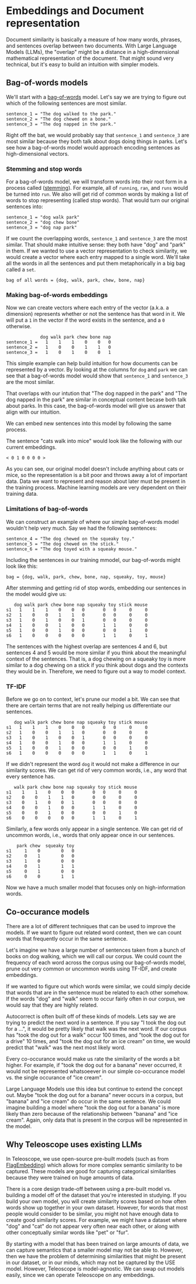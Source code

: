 
# Embeddings and Document representation

Document similarity is basically a measure of how many words, phrases,
and sentences overlap between two documents. With Large Language Models (LLMs),
the "overlap" might be a distance in a high-dimensional mathematical representation 
of the document. That might sound very technical, but it's easy to build an intuition
with simpler models.

## Bag-of-words models

We'll start with a [bag-of-words](https://en.wikipedia.org/wiki/Bag-of-words_model) model. 
Let's say we are trying to figure out which of the following sentences are most similar.

```
sentence_1 = "The dog walked to the park."
sentence_2 = "The dog chewed on a bone."
sentence_3 = "The dog napped in the park."
```

Right off the bat, we would probably say that `sentence_1` and `sentence_3` are most similar because
they both talk about dogs doing things in parks. Let's see how a bag-of-words model would approach
encoding sentences as high-dimensional vectors.


### Stemming and stop words
For a bag-of-words model, we will transform words into their root form in a process called ([stemming](https://en.wikipedia.org/wiki/Stemming)).
For example, all of `running`, `ran`, and `runs` would be turned into `run`. We also will get rid
of common words by making a list of words to stop representing (called stop words). That would
turn our original sentences into:

```
sentence_1 = "dog walk park"
sentence_2 = "dog chew bone"
sentence_3 = "dog nap park"
```

If we count the overlapping words, `sentence_1` and `sentence_3` are the most similar.
That should make intuitive sense: they both have "dog" and "park" in them. If we wanted
to use a vector representation to check similarity, we would create a vector where each
entry mapped to a single word. We'll take all the words in all the sentences and put 
them metaphorically in a big bag called a `set`.

```
bag of all words = {dog, walk, park, chew, bone, nap}
```

### Making bag-of-words embeddings
Now we can create vectors where each entry of the vector (a.k.a. a dimension) represents whether
or not the sentence has that word in it. We will put a `1` in the vector if the word exists in the sentence, and a `0` otherwise.

```
             dog walk park chew bone nap
sentence_1 =   1    1    1    0    0   0
sentence_2 =   1    0    0    1    1   0
sentence_3 =   1    0    1    0    0   1
```

This simple example can help build intuition for how documents can be represented by a vector.
By looking at the columns for `dog` and `park` we can see that a bag-of-words model would show that
`sentence_1` and `sentence_3` are the most similar.

That overlaps with our intution that "The dog napped in the park" and "The dog napped in the park" 
are similar in conceptual content becase both talk about parks. In this case, the bag-of-words 
model will give us answer that align with our intuition.

We can embed new sentences into this model by following the same process. 

The sentence "cats walk into mice" would look like the following with our current embeddings.

```
< 0 1 0 0 0 0 >
```

As you can see, our original model doesn't include anything about cats or mice, so the representation
is a bit poor and throws away a lot of important data. Data we want to represent and reason about 
later must be present in the training process. Machine learning models are very dependent on their training data.


### Limitations of bag-of-words
We can construct an example of where our simple bag-of-words model wouldn't help very much.
Say we had the following sentences:

```
sentence_4 = "The dog chewed on the squeaky toy."
sentence_5 = "The dog chewed on the stick."
sentence_6 = "The dog toyed with a squeaky mouse."
```

Including the sentences in our training mmodel, our bag-of-words might look like this:

```
bag = {dog, walk, park, chew, bone, nap, squeaky, toy, mouse}
```

After stemming and getting rid of stop words, embedding our sentences in the model would give us:

```
   dog walk park chew bone nap squeaky toy stick mouse
s1   1    1    1    0    0   0       0   0     0     0
s2   1    0    0    1    1   0       0   0     0     0
s3   1    0    1    0    0   1       0   0     0     0
s4   1    0    0    1    0   0       1   1     0     0
s5   1    0    0    1    0   0       0   0     1     0
s6   1    0    0    0    0   0       1   1     0     1
```

The sentences with the highest overlap are sentences 4 and 6, but sentences 4 and 5 would be more similar
if you think about the meaningful context of the sentences. That is, a dog chewing on a squeaky toy is 
more similar to a dog chewing on a stick if you think about dogs and the contexts they would be in. 
Therefore, we need to figure out a way to model context.

### TF-IDF 
Before we go on to context, let's prune our model a bit. We can see that there are certain terms that
are not really helping us differentiate our sentences.

```
   dog walk park chew bone nap squeaky toy stick mouse
s1   1    1    1    0    0   0       0   0     0     0
s2   1    0    0    1    1   0       0   0     0     0
s3   1    0    1    0    0   1       0   0     0     0
s4   1    0    0    1    0   0       1   1     0     0
s5   1    0    0    1    0   0       0   0     1     0
s6   1    0    0    0    0   0       1   1     0     1
```

If we didn't represent the word `dog` it would not make a difference in our similarity scores.
We can get rid of very common words, i.e., any word that every sentence has.

```
   walk park chew bone nap squeaky toy stick mouse
s1    1    1    0    0   0       0   0     0     0
s2    0    0    1    1   0       0   0     0     0
s3    0    1    0    0   1       0   0     0     0
s4    0    0    1    0   0       1   1     0     0
s5    0    0    1    0   0       0   0     1     0
s6    0    0    0    0   0       1   1     0     1
```

Similarly, a few words only appear in a single sentence. We can get rid of uncommon words, i.e.,
words that only appear once in our sentences.


```
    park chew  squeaky toy 
s1     1    0        0   0 
s2     0    1        0   0 
s3     1    0        0   0 
s4     0    1        1   1 
s5     0    1        0   0 
s6     0    0        1   1 
```

Now we have a much smaller model that focuses only on high-information words.


## Co-occurance models
There are a lot of different techniques that can be used to improve the models. If we want to 
figure out related word context, then we can count words that frequently occur in the same sentence.

Let's imagine we have a large number of sentences taken from a bunch of books on dog walking, which
we will call our corpus. We could count the frequency of each word across the corpus using our 
bag-of-words model, prune out very common or uncommon words using TF-IDF, and create embeddings.

If we wanted to figure out which words were similar, we could simply decide that words that 
are in the sentence must be related to each other somehow. If the words "dog" and "walk" seem to occur 
fairly often in our corpus, we would say that they are highly related.

Autocorrect is often built off of these kinds of models. Lets say we are trying to predict the next 
word in a sentence. If you say "I took the dog out for a ...", it would be pretty likely that walk was
the next word. If our corpus has "took the dog out for a walk" occur 100 times, and 
"took the dog out for a drive" 10 times, and "took the dog out for an ice cream" on time,
we would predict that "walk" was the next most likely word. 

Every co-occurance would make us rate the similarity of the words a bit higher. For example, if
"took the dog out for a banana" never occurred, it would not be represented whatsoeever in our simple 
co-occurance model vs. the single occurance of "ice cream".

Large Language Models use this idea but continue to extend the concept out. Maybe "took the dog out for
a banana" never occurs in a corpus, but "banana" and "ice cream" do occur in the same sentence. We could
imagine building a model where "took the dog out for a banana" is more likely than zero because of 
the relationship between "banana" and "ice cream". Again, only data that is present in the corpus will be 
represented in the model.

## Why Teleoscope uses existing LLMs

In Teleoscope, we use open-source pre-built models (such as from [FlagEmbedding](https://github.com/FlagOpen/FlagEmbedding)) 
which allows for more complex semantic similarity to be captured. These models are good for capturing 
categorical similarities because they were trained on huge amounts of data.

There is a core design trade-off between using a pre-built model vs. building a model off of
the dataset that you're interested in studying. If you build your own model,
you will create similarity scores based on how often words show up together in your own dataset.
However, for words that most people would consider to be similar, you might not have enough data
to create good similarity scores. For example, we might have a dataset where "dog" and "cat"
do not appear very often near each other, or along with other conceptually similar words like "pet" or "fur".

By starting with a model that has been trained on large amounts of data,
we can capture semantics that a smaller model may not be able to.
However, then we have the problem of determining similarities that might be present in our dataset,
or in our minds, which may not be captured by the USE model.
However, Teleoscope is model-agnostic. We can swap out models easily, since we can operate Teleoscope 
on any embeddings.
